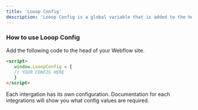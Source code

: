 ```yaml
---
title: 'Looop Config'
description: 'Looop Config is a global variable that is added to the head of your Webflow site. It is used to configure the Looop integrations.'
---
```


### How to use Looop Config
 Add the following code to the head of your Webflow site. 
 ```html
 <script>
    window.LooopConfig = {
    // YOUR CONFIG HERE
    }
</script>
```

Each intergation has its own configuration. Documentation for each integrations will show you what config values are required.


